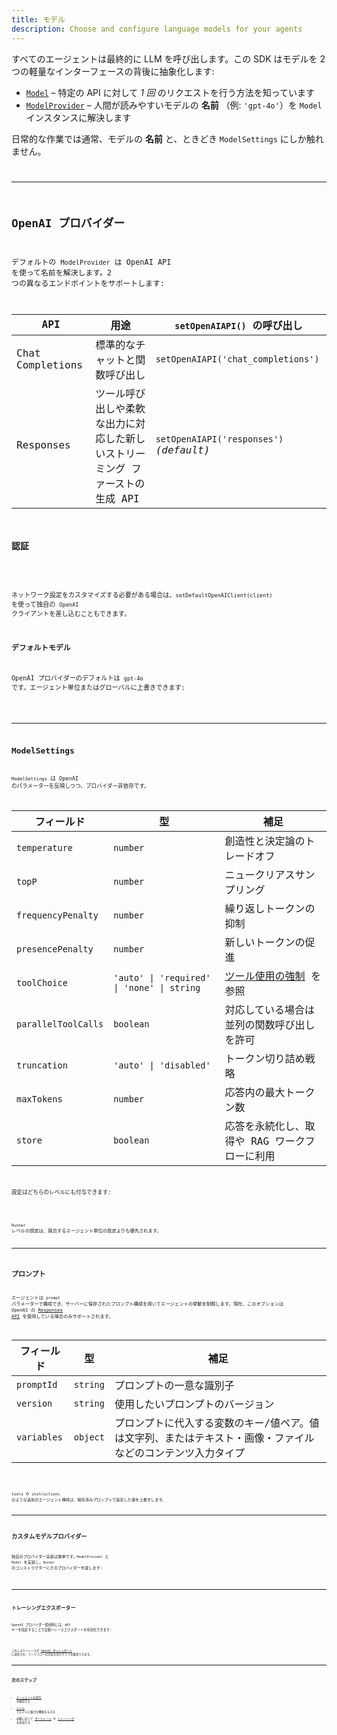 ```yaml
---
title: モデル
description: Choose and configure language models for your agents
---
```



すべてのエージェントは最終的に LLM を呼び出します。この SDK はモデルを 2 つの軽量なインターフェースの背後に抽象化します:

- [`Model`](/openai-agents-js/openai/agents/interfaces/model) – 特定の API に対して _1 回_ のリクエストを行う方法を知っています
- [`ModelProvider`](/openai-agents-js/openai/agents/interfaces/modelprovider) – 人間が読みやすいモデルの **名前** （例: `'gpt‑4o'`）を `Model` インスタンスに解決します

日常的な作業では通常、モデルの **名前** と、ときどき `ModelSettings` にしか触れません。

<Code
  lang="typescript"
  code={agentWithModelExample}
  title="エージェントごとのモデル指定"
/>

---

## OpenAI プロバイダー

デフォルトの `ModelProvider` は OpenAI API を使って名前を解決します。2 つの異なるエンドポイントをサポートします:

| API              | 用途                                                                          | `setOpenAIAPI()` の呼び出し             |
| ---------------- | ----------------------------------------------------------------------------- | --------------------------------------- |
| Chat Completions | 標準的なチャットと関数呼び出し                                                | `setOpenAIAPI('chat_completions')`      |
| Responses        | ツール呼び出しや柔軟な出力に対応した新しいストリーミング ファーストの生成 API | `setOpenAIAPI('responses')` _(default)_ |

### 認証

<Code
  lang="typescript"
  code={setDefaultOpenAIKeyExample}
  title="OpenAI のデフォルトキーを設定"
/>

ネットワーク設定をカスタマイズする必要がある場合は、`setDefaultOpenAIClient(client)` を使って独自の `OpenAI` クライアントを差し込むこともできます。

### デフォルトモデル

OpenAI プロバイダーのデフォルトは `gpt‑4o` です。エージェント単位またはグローバルに上書きできます:

<Code
  lang="typescript"
  code={runnerWithModelExample}
  title="デフォルトモデルを設定"
/>

---

## ModelSettings

`ModelSettings` は OpenAI のパラメーターを反映しつつ、プロバイダー非依存です。

| フィールド          | 型                                         | 補足                                                                           |
| ------------------- | ------------------------------------------ | ------------------------------------------------------------------------------ |
| `temperature`       | `number`                                   | 創造性と決定論のトレードオフ                                                   |
| `topP`              | `number`                                   | ニュークリアスサンプリング                                                     |
| `frequencyPenalty`  | `number`                                   | 繰り返しトークンの抑制                                                         |
| `presencePenalty`   | `number`                                   | 新しいトークンの促進                                                           |
| `toolChoice`        | `'auto' \| 'required' \| 'none' \| string` | [ツール使用の強制](/openai-agents-js/ja/guides/agents#forcing-tool-use) を参照 |
| `parallelToolCalls` | `boolean`                                  | 対応している場合は並列の関数呼び出しを許可                                     |
| `truncation`        | `'auto' \| 'disabled'`                     | トークン切り詰め戦略                                                           |
| `maxTokens`         | `number`                                   | 応答内の最大トークン数                                                         |
| `store`             | `boolean`                                  | 応答を永続化し、取得や RAG ワークフローに利用                                  |

設定はどちらのレベルにも付与できます:

<Code lang="typescript" code={modelSettingsExample} title="モデル設定" />

`Runner` レベルの設定は、競合するエージェント単位の設定よりも優先されます。

---

## プロンプト

エージェントは `prompt` パラメーターで構成でき、サーバーに保存されたプロンプト構成を用いてエージェントの挙動を制御します。現在、このオプションは OpenAI の
[Responses API](https://platform.openai.com/docs/api-reference/responses) を使用している場合のみサポートされます。

| フィールド  | 型       | 補足                                                                                                        |
| ----------- | -------- | ----------------------------------------------------------------------------------------------------------- |
| `promptId`  | `string` | プロンプトの一意な識別子                                                                                    |
| `version`   | `string` | 使用したいプロンプトのバージョン                                                                            |
| `variables` | `object` | プロンプトに代入する変数のキー/値ペア。値は文字列、またはテキスト・画像・ファイルなどのコンテンツ入力タイプ |

<Code
  lang="typescript"
  code={promptIdExample}
  title="プロンプト付きエージェント"
/>

tools や instructions のような追加のエージェント構成は、保存済みプロンプトで設定した値を上書きします。

---

## カスタムモデルプロバイダー

独自のプロバイダー実装は簡単です。`ModelProvider` と `Model` を実装し、`Runner` のコンストラクターにそのプロバイダーを渡します:

<Code
  lang="typescript"
  code={modelCustomProviderExample}
  title="最小限のカスタムプロバイダー"
/>

---

## トレーシングエクスポーター

OpenAI プロバイダー使用時には、API キーを指定することで自動トレースエクスポートを有効化できます:

<Code
  lang="typescript"
  code={setTracingExportApiKeyExample}
  title="トレーシングエクスポーター"
/>

これによりトレースが [OpenAI ダッシュボード](https://platform.openai.com/traces) に送信され、ワークフローの完全な実行グラフを確認できます。

---

## 次のステップ

- [エージェントの実行](/openai-agents-js/ja/guides/running-agents) を確認する
- [ツール](/openai-agents-js/ja/guides/tools) でモデルに強力な機能を与える
- 必要に応じて [ガードレール](/openai-agents-js/ja/guides/guardrails) や [トレーシング](/openai-agents-js/ja/guides/tracing) を追加する
